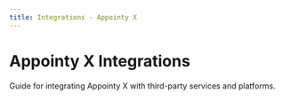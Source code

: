 ```yaml
---
title: Integrations - Appointy X
---
```


# Appointy X Integrations

Guide for integrating Appointy X with third-party services and platforms. 